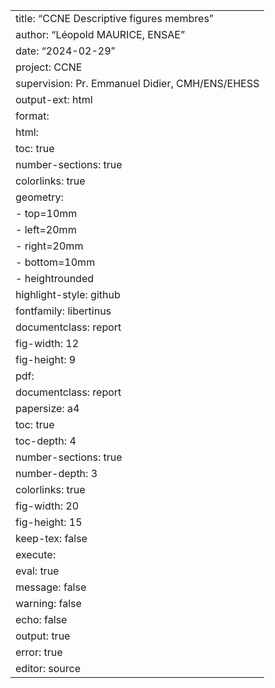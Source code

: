 ---
title: "CCNE Descriptive figures membres"
author: "Léopold MAURICE, ENSAE"
date: "2024-02-29"
project: CCNE
supervision: Pr. Emmanuel Didier, CMH/ENS/EHESS
output-ext: html
format:
  html:
    toc: true
    number-sections: true
    colorlinks: true
    geometry:
      - top=10mm
      - left=20mm
      - right=20mm
      - bottom=10mm  
      - heightrounded
    highlight-style: github
    fontfamily: libertinus
    documentclass: report
    fig-width: 12
    fig-height: 9
  pdf:
    documentclass: report
    papersize: a4
    toc: true
    toc-depth: 4
    number-sections: true
    number-depth: 3
    colorlinks: true
    fig-width: 20
    fig-height: 15
    keep-tex: false
execute:
  eval: true
  message: false
  warning: false
  echo: false
  output: true
  error: true
editor: source
---